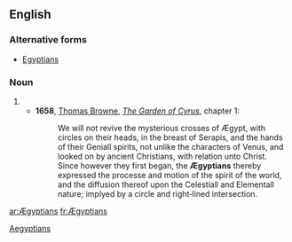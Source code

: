 ==English==

===Alternative forms===
*[[Egyptians]] {{qualifier|standard spelling}}

===Noun===
{{infl}}

# {{plural of|Ægyptian}}
#* '''1658''', [[w:Thomas Browne|Thomas Browne]], ''[[s:The Garden of Cyrus|The Garden of Cyrus]]'', chapter 1:
#*: We will not revive the mysterious crosses of Ægypt, with circles on their heads, in the breast of Serapis, and the hands of their Geniall spirits, not unlike the characters of Venus, and looked on by ancient Christians, with relation unto Christ. Since however they first began, the '''Ægyptians''' thereby expressed the processe and motion of the spirit of the world, and the diffusion thereof upon the Celestiall and Elementall nature; implyed by a circle and right‐lined intersection.

[[Category:English terms spelled with Æ|Aegyptians]]
[[ar:Ægyptians]]
[[fr:Ægyptians]]